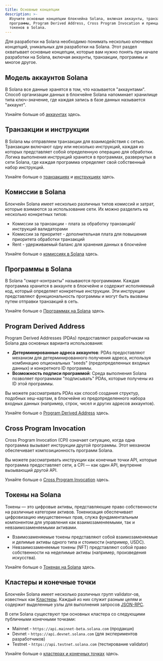```yaml
---
title: Основные концепции
description: >-
  Изучите основные концепции блокчейна Solana, включая аккаунты, транзакции,
  программы, Program Derived Address, Cross Program Invocation и принципы работы
  токенов в Solana.
---
```


Для разработки на Solana необходимо понимать несколько ключевых концепций,
уникальных для разработки на Solana. Этот раздел охватывает основные концепции,
которые вам нужно понять при начале разработки на Solana, включая аккаунты,
транзакции, программы и многое другое.

## Модель аккаунтов Solana

В Solana все данные хранятся в том, что называется "аккаунтами". Способ
организации данных в блокчейне Solana напоминает хранилище типа ключ-значение,
где каждая запись в базе данных называется "аккаунт".

Узнайте больше об [аккаунтах](/docs/core/accounts) здесь.

## Транзакции и инструкции

В Solana мы отправляем транзакции для взаимодействия с сетью. Транзакции
включают одну или несколько инструкций, каждая из которых представляет собой
определенную операцию для обработки. Логика выполнения инструкций хранится в
программах, развернутых в сети Solana, где каждая программа определяет свой
собственный набор инструкций.

Узнайте больше о [транзакциях](/docs/core/transactions) и
[инструкциях](/docs/core/transactions#instruction) здесь.

## Комиссии в Solana

Блокчейн Solana имеет несколько различных типов комиссий и затрат, которые
взимаются за использование сети. Их можно разделить на несколько конкретных
типов:

- Комиссии за транзакции - плата за обработку транзакций/инструкций валидаторами
- Комиссии за приоритет - дополнительная плата для повышения приоритета
  обработки транзакций
- Rent - удерживаемый баланс для хранения данных в блокчейне

Узнайте больше о [комиссиях в Solana](/docs/core/fees) здесь.

## Программы в Solana

В Solana "смарт-контракты" называются программами. Каждая программа хранится в
аккаунте в блокчейне и содержит исполняемый код, который определяет конкретные
инструкции. Эти инструкции представляют функциональность программы и могут быть
вызваны путем отправки транзакций в сеть.

Узнайте больше о [Программах на Solana](/docs/core/programs) здесь.

## Program Derived Address

Program Derived Addresses (PDAs) предоставляют разработчикам на Solana два
основных варианта использования:

- **Детерминированные адреса аккаунтов**: PDAs предоставляют механизм для
  детерминированного получения адреса, используя комбинацию опциональных "seeds"
  (предопределенных входных данных) и конкретного ID программы.
- **Возможность подписи программой**: Среда выполнения Solana позволяет
  программам "подписывать" PDAs, которые получены из ID этой программы.

Вы можете рассматривать PDAs как способ создания структур, подобных хеш-картам,
в блокчейне из предопределенного набора входных данных (например, строк, чисел и
других адресов аккаунтов).

Узнайте больше о [Program Derived Address](/docs/core/pda) здесь.

## Cross Program Invocation

Cross Program Invocation (CPI) означает ситуацию, когда одна программа вызывает
инструкции другой программы. Этот механизм обеспечивает композиционность
программ Solana.

Вы можете рассматривать инструкции как конечные точки API, которые программа
предоставляет сети, а CPI — как один API, внутренне вызывающий другой API.

Узнайте больше о [Cross Program Invocation](/docs/core/cpi) здесь.

## Токены на Solana

Токены — это цифровые активы, представляющие право собственности на различные
категории активов. Токенизация обеспечивает цифровизацию имущественных прав,
служа фундаментальным компонентом для управления как взаимозаменяемыми, так и
невзаимозаменяемыми активами.

- Взаимозаменяемые токены представляют собой взаимозаменяемые и делимые активы
  одного типа и стоимости (например, USDC).
- Невзаимозаменяемые токены (NFT) представляют собой право собственности на
  неделимые активы (например, произведения искусства).

Узнайте больше о [Токенах на Solana](/docs/core/tokens) здесь.

## Кластеры и конечные точки

Блокчейн Solana имеет несколько различных групп validator-ов, известных как
[Кластеры](/docs/references/clusters). Каждый из них служит разным целям и
содержит выделенные узлы для выполнения запросов [JSON-RPC](/docs/rpc/).

В сети Solana существуют три основных кластера со следующими публичными
конечными точками:

- Mainnet - `https://api.mainnet-beta.solana.com`
  (продакшн)
- Devnet - `https://api.devnet.solana.com` (для
  экспериментов разработчиков)
- Testnet - `https://api.testnet.solana.com`
  (тестирование validator)

Узнайте больше о [кластерах и конечных точках](/docs/references/clusters) здесь.
